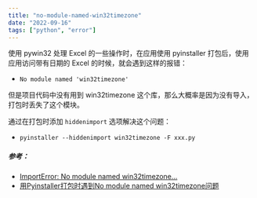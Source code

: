 ```yaml
---
title: "no-module-named-win32timezone"
date: "2022-09-16"
tags: ["python", "error"]
---
```


使用 pywin32 处理 Excel 的一些操作时，在应用使用 pyinstaller 打包后，使用应用访问带有日期的 Excel 的时候，就会遇到这样的报错：

- `No module named 'win32timezone'`

但是项目代码中没有用到 win32timezone 这个库，那么大概率是因为没有导入，打包时丢失了这个模块。

通过在打包时添加 `hiddenimport` 选项解决这个问题：

- `pyinstaller --hiddenimport win32timezone -F xxx.py`



##### 参考：
- [ImportError: No module named win32timezone...](https://stackoverflow.com/questions/33212949/importerror-no-module-named-win32timezone-when-i-make-a-singleone-exe-from-a-py)
- [用Pyinstaller打包时遇到No module named win32timezone问题](https://blog.csdn.net/u014292858/article/details/88531597)